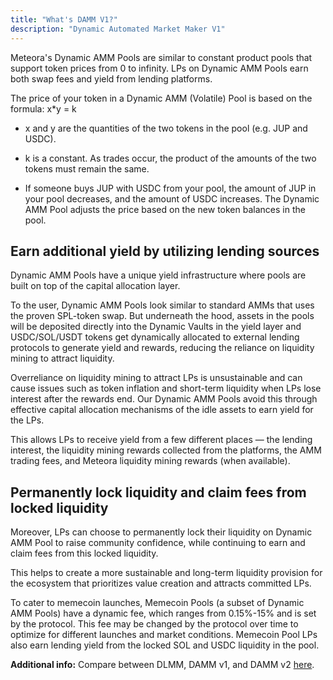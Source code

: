 ```yaml
---
title: "What's DAMM V1?"
description: "Dynamic Automated Market Maker V1"
---
```


Meteora's Dynamic AMM Pools are similar to constant product pools that support token prices from 0 to infinity. LPs on Dynamic AMM Pools earn both swap fees and yield from lending platforms.

The price of your token in a Dynamic AMM (Volatile) Pool is based on the formula: x*y = k

- x and y are the quantities of the two tokens in the pool (e.g. JUP and USDC).

- k is a constant. As trades occur, the product of the amounts of the two tokens must remain the same. 

- If someone buys JUP with USDC from your pool, the amount of JUP in your pool decreases, and the amount of USDC increases. The Dynamic AMM Pool adjusts the price based on the new token balances in the pool.

## Earn additional yield by utilizing lending sources

Dynamic AMM Pools have a unique yield infrastructure where pools are built on top of the capital allocation layer. 

To the user, Dynamic AMM Pools look similar to standard AMMs that uses the proven SPL-token swap. But underneath the hood, assets in the pools will be deposited directly into the Dynamic Vaults in the yield layer and USDC/SOL/USDT tokens get dynamically allocated to external lending protocols to generate yield and rewards, reducing the reliance on liquidity mining to attract liquidity.

Overreliance on liquidity mining to attract LPs is unsustainable and can cause issues such as token inflation and short-term liquidity when LPs lose interest after the rewards end. Our Dynamic AMM Pools avoid this through effective capital allocation mechanisms of the idle assets to earn yield for the LPs.

This allows LPs to receive yield from a few different places — the lending interest, the liquidity mining rewards collected from the platforms, the AMM trading fees, and Meteora liquidity mining rewards (when available).

## Permanently lock liquidity and claim fees from locked liquidity

Moreover, LPs can choose to permanently lock their liquidity on Dynamic AMM Pool to raise community confidence, while continuing to earn and claim fees from this locked liquidity.

This helps to create a more sustainable and long-term liquidity provision for the ecosystem that prioritizes value creation and attracts committed LPs.

To cater to memecoin launches, Memecoin Pools (a subset of Dynamic AMM Pools) have a dynamic fee, which ranges from 0.15%-15% and is set by the protocol. This fee may be changed by the protocol over time to optimize for different launches and market conditions. Memecoin Pool LPs also earn lending yield from the locked SOL and USDC liquidity in the pool.

**Additional info:** Compare between DLMM, DAMM v1, and DAMM v2 [here](https://docs.google.com/spreadsheets/d/1-W2KE2PT18lmWKF6kB-7aolUBk2e5QvETL3D7g3F_VE/edit?usp=sharing).